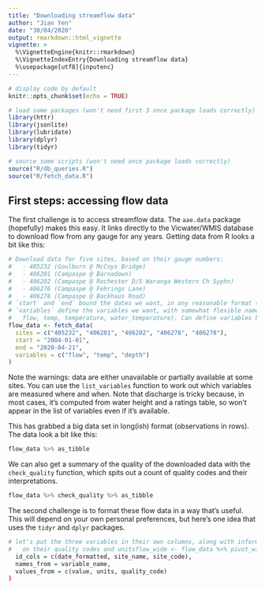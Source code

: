 ---
title: "Downloading streamflow data"
author: "Jian Yen"
date: "30/04/2020"
output: rmarkdown::html_vignette
vignette: >
  %\VignetteEngine{knitr::rmarkdown}
  %\VignetteIndexEntry{Downloading streamflow data}
  %\usepackage[utf8]{inputenc}
---
```{r setup, include = FALSE}
# display code by default
knitr::opts_chunk$set(echo = TRUE)

# load some packages (won't need first 3 once package loads correctly)
library(httr)
library(jsonlite)
library(lubridate)
library(dplyr)
library(tidyr)

# source some scripts (won't need once package loads correctly)
source("R/db_queries.R")
source("R/fetch_data.R")
```

## First steps: accessing flow data

The first challenge is to access streamflow data. The `aae.data` package (hopefully) makes this easy. It links directly to the Vicwater/WMIS database to download flow from any gauge for any years. Getting data from R looks a bit like this:

```{r flow-download}
# Download data for five sites, based on their gauge numbers:
#   - 405232 (Goulburn @ McCoys Bridge)
#   - 406201 (Campaspe @ Barnadown)
#   - 406202 (Campaspe @ Rochester D/S Waranga Western Ch Syphn)
#   - 406276 (Campaspe @ Fehrings Lane)
#   - 406278 (Campaspe @ Backhaus Road)
# `start` and `end` bound the dates we want, in any reasonable format (yyyy-mm-dd, dd-mm-yy, etc.).
# `variables` define the variables we want, with somewhat flexible names (e.g. discharge, streamflow,
#   flow, temp, temperature, water_temperature). Can define variables by WMIS code if you know it.
flow_data <- fetch_data(
  sites = c("405232", "406201", "406202", "406276", "406278"),
  start = "2004-01-01",
  end = "2020-04-21",
  variables = c("flow", "temp", "depth")
)
```

Note the warnings: data are either unavailable or partially available at some sites. You can use the `list_variables` function to work out which variables are measured where and when. Note that discharge is tricky because, in most cases, it's computed from water height and a ratings table, so won't appear in the list of variables even if it's available.

This has grabbed a big data set in long(ish) format (observations in rows). The data look a bit like this:

```{r view-data, echo = FALSE}
flow_data %>% as_tibble
```

We can also get a summary of the quality of the downloaded data with the `check_quality` function, which spits out a count of quality codes and their interpretations.

```{r check-quality}
flow_data %>% check_quality %>% as_tibble
```

The second challenge is to format these flow data in a way that's useful. This will depend on your own personal preferences, but here's one idea that uses the `tidyr` and `dplyr` packages.

```{r flow-formatting}
# let's put the three variables in their own columns, along with information
#   on their quality codes and unitsflow_wide <- flow_data %>% pivot_wider(
  id_cols = c(date_formatted, site_name, site_code),
  names_from = variable_name,
  values_from = c(value, units, quality_code)
)

```

